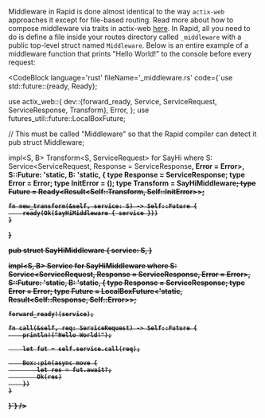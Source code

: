 
Middleware in Rapid is done almost identical to the way `actix-web` approaches it except for file-based routing. Read more about how to compose middleware via traits in actix-web [here](https://actix.rs/docs/middleware). In Rapid, all you need to do is define a file inside your routes directory called `_middleware` with a public top-level struct named `Middleware`. Below is an entire example of a middleware function that prints "Hello World!" to the console before every request:

<CodeBlock language='rust' fileName='_middleware.rs' code={`use std::future::{ready, Ready};

use actix_web::{
    dev::{forward_ready, Service, ServiceRequest, ServiceResponse, Transform},
    Error,
};
use futures_util::future::LocalBoxFuture;

// This must be called "Middleware" so that the Rapid compiler can detect it
pub struct Middleware;

impl<S, B> Transform<S, ServiceRequest> for SayHi
where
    S: Service<ServiceRequest, Response = ServiceResponse<B>, Error = Error>,
    S::Future: 'static,
    B: 'static,
{
    type Response = ServiceResponse<B>;
    type Error = Error;
    type InitError = ();
    type Transform = SayHiMiddleware<S>;
    type Future = Ready<Result<Self::Transform, Self::InitError>>;

    fn new_transform(&self, service: S) -> Self::Future {
        ready(Ok(SayHiMiddleware { service }))
    }
}

pub struct SayHiMiddleware<S> {
    service: S,
}

impl<S, B> Service<ServiceRequest> for SayHiMiddleware<S>
where
    S: Service<ServiceRequest, Response = ServiceResponse<B>, Error = Error>,
    S::Future: 'static,
    B: 'static,
{
    type Response = ServiceResponse<B>;
    type Error = Error;
    type Future = LocalBoxFuture<'static, Result<Self::Response, Self::Error>>;

    forward_ready!(service);

    fn call(&self, req: ServiceRequest) -> Self::Future {
        println!("Hello World!");

        let fut = self.service.call(req);

        Box::pin(async move {
            let res = fut.await?;
            Ok(res)
        })
    }
}`} />
